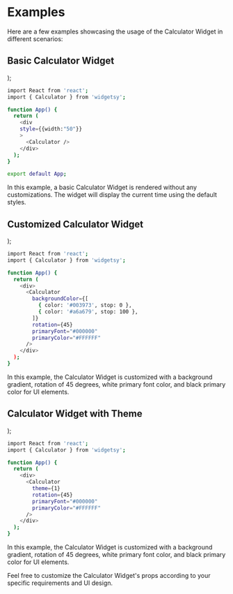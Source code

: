 <!-- import Highlight from "@site/src/components/Calculator/BasicCalculator"; -->


# Examples

Here are a few examples showcasing the usage of the Calculator Widget in different scenarios:

## Basic Calculator Widget

  <div>
    <Calculator />
  </div>
);

<BasicCalculator></BasicCalculator>

```bash
import React from 'react';
import { Calculator } from 'widgetsy';

function App() {
  return (
    <div
    style={{width:"50"}}
    >
      <Calculator />
    </div>
  );
}

export default App;
```

In this example, a basic Calculator Widget is rendered without any customizations. The widget will display the current time using the default styles.

## Customized Calculator Widget

  <div>
    <Calculator
      backgroundColor={[
        { color: "#003973", stop: 0 },
        { color: "#a6a679", stop: 100 },
      ]}
      rotation={45}
      primaryFont="#000000"
      primaryColor="#FFFFFF"
    />
  </div>
);

<CustomizedCalculator></CustomizedCalculator>

```bash
import React from 'react';
import { Calculator } from 'widgetsy';

function App() {
  return (
    <div>
      <Calculator
        backgroundColor={[
          { color: '#003973', stop: 0 },
          { color: '#a6a679', stop: 100 },
        ]}
        rotation={45}
        primaryFont="#000000"
        primaryColor="#FFFFFF"
      />
    </div>
  );
}
```

In this example, the Calculator Widget is customized with a background gradient, rotation of 45 degrees, white primary font color, and black primary color for UI elements.

## Calculator Widget with Theme

  <div>
    <Calculator
      theme={1}
      rotation={45}
      primaryFont="#000000"
      primaryColor="#FFFFFF"
    />
  </div>
);

<ThemeCalculator></ThemeCalculator>

```bash
import React from 'react';
import { Calculator } from 'widgetsy';

function App() {
  return (
    <div>
      <Calculator
        theme={1}
        rotation={45}
        primaryFont="#000000"
        primaryColor="#FFFFFF"
      />
    </div>
  );
}
```

In this example, the Calculator Widget is customized with a background gradient, rotation of 45 degrees, white primary font color, and black primary color for UI elements.

Feel free to customize the Calculator Widget's props according to your specific requirements and UI design.
